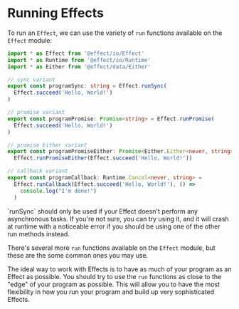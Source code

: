 
# Running Effects

To run an `Effect`, we can use the variety of `run` functions available on the `Effect` module:

```ts
import * as Effect from '@effect/io/Effect'
import * as Runtime from '@effect/io/Runtime'
import * as Either from '@effect/data/Either'

// sync variant
export const programSync: string = Effect.runSync(
  Effect.succeed('Hello, World!')
)

// promise variant
export const programPromise: Promise<string> = Effect.runPromise(
  Effect.succeed('Hello, World!')
)

// promise Either variant
export const programPromiseEither: Promise<Either.Either<never, string>> =
  Effect.runPromiseEither(Effect.succeed('Hello, World!'))

// callback variant
export const programCallback: Runtime.Cancel<never, string> =
  Effect.runCallback(Effect.succeed('Hello, World!'), () =>
    console.log("I'm done!")
  )
```

<Callout type="info">
  `runSync` should only be used if your Effect doesn't perform any asynchronous
  tasks. If you're not sure, you can try using it, and it will crash at runtime
  with a noticeable error if you should be using one of the other run methods
  instead.
</Callout>

There's several more `run` functions available on the `Effect` module, but these are the some common ones you may use.

The ideal way to work with Effects is to have as much of your program as an Effect as possible. You should try to use the `run` functions as close to the "edge" of your program as possible. This will allow you to have the most flexibility in how you run your program and build up very sophisticated Effects.

